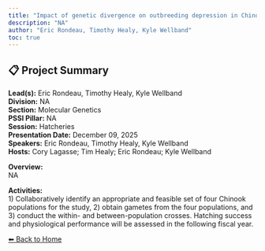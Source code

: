 ```yaml
---
title: "Impact of genetic divergence on outbreeding depression in Chinook Salmon"
description: "NA"
author: "Eric Rondeau, Timothy Healy, Kyle Wellband"
toc: true
---
```


## 📋 Project Summary

**Lead(s):** Eric Rondeau, Timothy Healy, Kyle Wellband  
**Division:** NA  
**Section:** Molecular Genetics  
**PSSI Pillar:** NA  
**Session:** Hatcheries  
**Presentation Date:** December 09, 2025  
**Speakers:** Eric Rondeau, Timothy Healy, Kyle Wellband  
**Hosts:** Cory Lagasse; Tim Healy; Eric Rondeau; Kyle Wellband  

**Overview:**  
NA   

**Activities:**  
1) Collaboratively identify an appropriate and feasible set of four Chinook populations for the study, 2) obtain gametes from the four populations, and 3) conduct the within- and between-population crosses. Hatching success and physiological performance will be assessed in the following fiscal year.

[⬅ Back to Home](../index.qmd)

